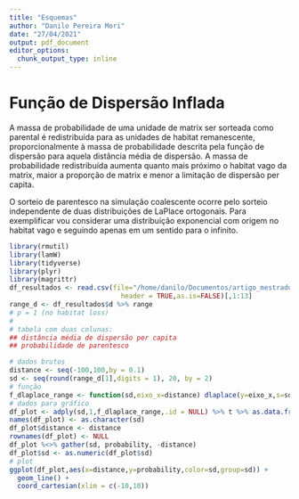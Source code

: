 ```yaml
---
title: "Esquemas"
author: "Danilo Pereira Mori"
date: "27/04/2021"
output: pdf_document
editor_options: 
  chunk_output_type: inline
---
```


# Função de Dispersão Inflada

A massa de probabilidade de uma unidade de matrix ser sorteada como parental é redistribuída para as unidades de habitat remanescente, proporcionalmente à massa de probabilidade descrita pela função de dispersão para aquela distância média de dispersão. A massa de probabilidade redistribuída aumenta quanto mais próximo o habitat vago da matrix, maior a proporção de matrix e menor a limitação de dispersão per capita. 

O sorteio de parentesco na simulação coalescente ocorre pelo sorteio independente de duas distribuições de LaPlace ortogonais. Para exemplificar vou considerar uma distribuição exponencial com origem no habitat vago e seguindo apenas em um sentido para o infinito. 

```r
library(rmutil)
library(lamW)
library(tidyverse)
library(plyr)
library(magrittr)
df_resultados <- read.csv(file="/home/danilo/Documentos/artigo_mestrado/1A.P_MOVER/simulacao_codigos_e_resultados/resultados/df_resultados.csv",
                            header = TRUE,as.is=FALSE)[,1:13]
range_d <- df_resultados$d %>% range
# p = 1 (no habitat loss)
#
# tabela com duas colunas: 
## distância média de dispersão per capita
## probabilidade de parentesco

# dados brutos
distance <- seq(-100,100,by = 0.1)
sd <- seq(round(range_d[1],digits = 1), 20, by = 2)
# função
f_dlaplace_range <- function(sd,eixo_x=distance) dlaplace(y=eixo_x,s=sd/sqrt(2))
# dados para gráfico
df_plot <- adply(sd,1,f_dlaplace_range,.id = NULL) %>% t %>% as.data.frame()
names(df_plot) <- as.character(sd)
df_plot$distance <- distance
rownames(df_plot) <- NULL
df_plot %<>% gather(sd, probability, -distance)
df_plot$sd <- as.numeric(df_plot$sd)
# plot
ggplot(df_plot,aes(x=distance,y=probability,color=sd,group=sd)) + 
  geom_line() +
  coord_cartesian(xlim = c(-10,10))
```

